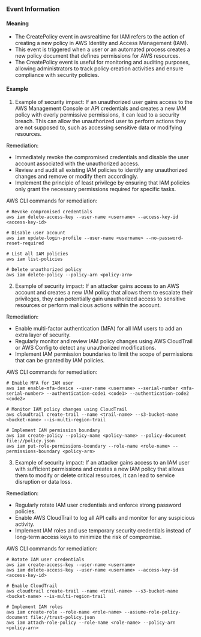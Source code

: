 
### Event Information

#### Meaning

- The CreatePolicy event in awsrealtime for IAM refers to the action of creating a new policy in AWS Identity and Access Management (IAM).
- This event is triggered when a user or an automated process creates a new policy document that defines permissions for AWS resources.
- The CreatePolicy event is useful for monitoring and auditing purposes, allowing administrators to track policy creation activities and ensure compliance with security policies.

#### Example

1. Example of security impact: If an unauthorized user gains access to the AWS Management Console or API credentials and creates a new IAM policy with overly permissive permissions, it can lead to a security breach. This can allow the unauthorized user to perform actions they are not supposed to, such as accessing sensitive data or modifying resources.

Remediation:
- Immediately revoke the compromised credentials and disable the user account associated with the unauthorized access.
- Review and audit all existing IAM policies to identify any unauthorized changes and remove or modify them accordingly.
- Implement the principle of least privilege by ensuring that IAM policies only grant the necessary permissions required for specific tasks.

AWS CLI commands for remediation:
```
# Revoke compromised credentials
aws iam delete-access-key --user-name <username> --access-key-id <access-key-id>

# Disable user account
aws iam update-login-profile --user-name <username> --no-password-reset-required

# List all IAM policies
aws iam list-policies

# Delete unauthorized policy
aws iam delete-policy --policy-arn <policy-arn>
```

2. Example of security impact: If an attacker gains access to an AWS account and creates a new IAM policy that allows them to escalate their privileges, they can potentially gain unauthorized access to sensitive resources or perform malicious actions within the account.

Remediation:
- Enable multi-factor authentication (MFA) for all IAM users to add an extra layer of security.
- Regularly monitor and review IAM policy changes using AWS CloudTrail or AWS Config to detect any unauthorized modifications.
- Implement IAM permission boundaries to limit the scope of permissions that can be granted by IAM policies.

AWS CLI commands for remediation:
```
# Enable MFA for IAM user
aws iam enable-mfa-device --user-name <username> --serial-number <mfa-serial-number> --authentication-code1 <code1> --authentication-code2 <code2>

# Monitor IAM policy changes using CloudTrail
aws cloudtrail create-trail --name <trail-name> --s3-bucket-name <bucket-name> --is-multi-region-trail

# Implement IAM permission boundary
aws iam create-policy --policy-name <policy-name> --policy-document file://policy.json
aws iam put-role-permissions-boundary --role-name <role-name> --permissions-boundary <policy-arn>
```

3. Example of security impact: If an attacker gains access to an IAM user with sufficient permissions and creates a new IAM policy that allows them to modify or delete critical resources, it can lead to service disruption or data loss.

Remediation:
- Regularly rotate IAM user credentials and enforce strong password policies.
- Enable AWS CloudTrail to log all API calls and monitor for any suspicious activity.
- Implement IAM roles and use temporary security credentials instead of long-term access keys to minimize the risk of compromise.

AWS CLI commands for remediation:
```
# Rotate IAM user credentials
aws iam create-access-key --user-name <username>
aws iam delete-access-key --user-name <username> --access-key-id <access-key-id>

# Enable CloudTrail
aws cloudtrail create-trail --name <trail-name> --s3-bucket-name <bucket-name> --is-multi-region-trail

# Implement IAM roles
aws iam create-role --role-name <role-name> --assume-role-policy-document file://trust-policy.json
aws iam attach-role-policy --role-name <role-name> --policy-arn <policy-arn>
```

